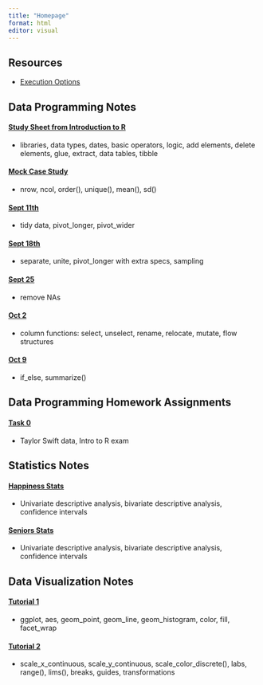 ```yaml
---
title: "Homepage"
format: html
editor: visual
---
```


## Resources

-   [Execution Options](https://quarto.org/docs/computations/execution-options.html)

## Data Programming Notes

#### [Study Sheet from Introduction to R](https://uc3mamelia.github.io/data_programming_notes/study_sheet.html)

-   libraries, data types, dates, basic operators, logic, add elements, delete elements, glue, extract, data tables, tibble

#### [Mock Case Study](https://uc3mamelia.github.io/data_programming_notes/case_study_mock_task.html)

-   nrow, ncol, order(), unique(), mean(), sd()

#### [Sept 11th](https://uc3mamelia.github.io/data_programming_notes/sept_11_class.html)

-   tidy data, pivot_longer, pivot_wider

#### [Sept 18th](https://uc3mamelia.github.io/data_programming_notes/sept_18_class.html)

-   separate, unite, pivot_longer with extra specs, sampling

#### [Sept 25](https://uc3mamelia.github.io/data_programming_notes/sept_28_class.html)

-   remove NAs

#### [Oct 2](https://uc3mamelia.github.io/data_programming_notes/oct_2_class.html)

-   column functions: select, unselect, rename, relocate, mutate, flow structures

#### [Oct 9](https://uc3mamelia.github.io/data_programming_notes/oct-9.html)

-   if_else, summarize()

## Data Programming Homework Assignments

#### [Task 0](https://uc3mamelia.github.io/data_programming_notes/task-0.html)

-   Taylor Swift data, Intro to R exam

## Statistics Notes

#### [Happiness Stats](https://uc3mamelia.github.io/data_programming_notes/happiness_quarto.html)

-   Univariate descriptive analysis, bivariate descriptive analysis, confidence intervals

#### [Seniors Stats](https://uc3mamelia.github.io/data_programming_notes/seniors.html)

-   Univariate descriptive analysis, bivariate descriptive analysis, confidence intervals

## Data Visualization Notes

#### [Tutorial 1](https://uc3mamelia.github.io/data_programming_notes/dataviz_tutorial1/01-building_graphs_layer_by_layer.html)

-   ggplot, aes, geom_point, geom_line, geom_histogram, color, fill, facet_wrap

#### [Tutorial 2](https://uc3mamelia.github.io/data_programming_notes/data-viz-2.html)

-   scale_x_continuous, scale_y_continuous, scale_color_discrete(), labs, range(), lims(), breaks, guides, transformations
